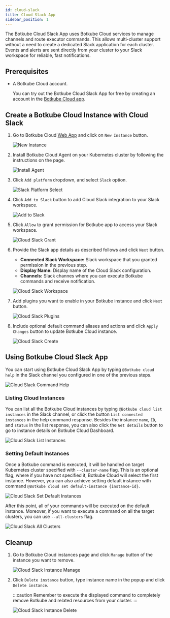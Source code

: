 ```yaml
---
id: cloud-slack
title: Cloud Slack App
sidebar_position: 1
---
```


The Botkube Cloud Slack App uses Botkube Cloud services to manage channels and route executor commands. This allows multi-cluster support without a need to create a dedicated Slack application for each cluster. Events and alerts are sent directly from your cluster to your Slack workspace for reliable, fast notifications.

## Prerequisites

- A Botkube Cloud account.

  You can try out the Botkube Cloud Slack App for free by creating an account in the [Botkube Cloud app](https://app.botkube.io).

## Create a Botkube Cloud Instance with Cloud Slack

1. Go to Botkube Cloud [Web App](https://app.botkube.io/) and click on `New Instance` button.

   ![New Instance](assets/cloud_slack_new_instance.png "Create new instance")

2. Install Botkube Cloud Agent on your Kubernetes cluster by following the instructions on the page.

   ![Install Agent](assets/cloud_slack_install.png "Install Agent")

3. Click `Add platform` dropdown, and select `Slack` option.

   ![Slack Platform Select](assets/cloud_slack_select_slack.png "Select slack platform")

4. Click `Add to Slack` button to add Cloud Slack integration to your Slack workspace.

   ![Add to Slack](assets/cloud_slack_add_to_slack.png "Add to Slack")

5. Click `Allow` to grant permission for Botkube app to access your Slack workspace.

   ![Cloud Slack Grant](assets/cloud_slack_grant.png "Cloud Slack grant")

6. Provide the Slack app details as described follows and click `Next` button.

   - **Connected Slack Workspace:** Slack workspace that you granted permission in the previous step.
   - **Display Name:** Display name of the Cloud Slack configuration.
   - **Channels:** Slack channes where you can execute Botkube commands and receive notification.

   ![Cloud Slack Workspace](assets/cloud_slack_workspace_details.png "Cloud Slack workspace")

7. Add plugins you want to enable in your Botkube instance and click `Next` button.

   ![Cloud Slack Plugins](assets/cloud_slack_add_plugins.png "Cloud Slack plugins")

8. Include optional default command aliases and actions and click `Apply Changes` button to update Botkube Cloud instance.

   ![Cloud Slack Create](assets/cloud_slack_create.png "Cloud Slack create")

## Using Botkube Cloud Slack App

You can start using Botkube Cloud Slack App by typing `@Botkube cloud help` in the Slack channel you configured in one of the previous steps.

![Cloud Slack Command Help](assets/cloud_slack_command_help.png "Cloud Slack command help")

### Listing Cloud Instances

You can list all the Botkube Cloud instances by typing `@Botkube cloud list instances` in the Slack channel, or click the button `List connected instances` in the help command response.
Besides the instance `name`, `ID`, and `status` in the list response, you can also click the `Get details` button to go to instance details on Botkube Cloud Dashboard.

![Cloud Slack List Instances](assets/cloud_slack_command_list_instances.png "Cloud Slack list instances")

### Setting Default Instances

Once a Botkube command is executed, it will be handled on target Kubernetes cluster specified with `--cluster-name` flag. This is an optional flag,
where if you have not specified it, Botkube Cloud will select the first instance. However, you can also achieve setting default instance with command `@Botkube cloud set default-instance {instance-id}`.

![Cloud Slack Set Default Instances](assets/cloud_slack_command_set_default.png "Cloud Slack set default instance")

After this point, all of your commands will be executed on the default instance. Moreover, if you want to execute a command on all the target clusters, you can use `--all-clusters` flag.

![Cloud Slack All Clusters](assets/cloud_slack_command_all_clusters.png "Cloud Slack all clusters")

## Cleanup

1. Go to Botkube Cloud instances page and click `Manage` button of the instance you want to remove.

   ![Cloud Slack Instance Manage](assets/cloud_slack_instance_list_manage.png "Cloud Slack instances manage")

2. Click `Delete instance` button, type instance name in the popup and click `Delete instance`.

   :::caution
   Remember to execute the displayed command to completely remove Botkube and related resources from your cluster.
   :::

   ![Cloud Slack Instance Delete](assets/cloud_slack_instance_delete.png "Cloud Slack instances delete")
